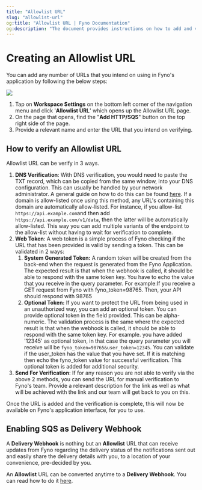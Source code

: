 ```yaml
---
title: "Allowlist URL"
slug: "allowlist-url"
og:title: "Allowlist URL | Fyno Documentation"
og:description: "The document provides instructions on how to add and verify an allowlist URL in Fyno's application, detailing three verification methods: DNS Verification, Web Token, and manual verification, and explains how an allowlist URL can be converted into a Delivery Webhook for receiving notification delivery updates."
---
```


# Creating an Allowlist URL

You can add any number of URLs that you intend on using in Fyno's application by following the below steps:

![](/images/eabffdb572fa5b2cae84fd348fec630b56f7ae40ba14698ba6bbdf211ba6a957-HTTPSQS.png)

1. Tap on **Workspace Settings** on the bottom left corner of the navigation menu and click '**Allowlist URL**' which opens up the Allowlist URL page.
2. On the page that opens, find the "**Add HTTP/SQS**" button on the top right side of the page.
3. Provide a relevant name and enter the URL that you intend on verifying.

## How to verify an Allowlist URL

Allowlist URL can be verify in 3 ways.

1. **DNS Verification**: With DNS verification, you would need to paste the TXT record, which can be copied from the same window, into your DNS configuration. This can usually be handled by your network administrator. A general guide on how to do this can be found [here](https://support.google.com/a/topic/1409901). If a domain is allow-listed once using this method, any URL's containing this domain are automatically allow-listed. For instance, if you allow-list `https://api.example.com`and then add `https://api.example.com/v1/data`, then the latter will be automatically allow-listed. This way you can add multiple variants of the endpoint to the allow-list without having to wait for verification to complete.
2. **Web Token**: A web token is a simple process of Fyno checking if the URL that has been provided is valid by sending a token. This can be validated in 2 ways:
    1. **System Generated Token:** A random token will be created from the back-end when the request is generated from the Fyno Application. The expected result is that when the webhook is called, it should be able to respond with the same token key. You have to echo the value that you receive in the query parameter. For example:If you receive a GET request from Fyno with fyno_token=98765. Then, your API should respond with 98765
    2. **Optional Token:** If you want to protect the URL from being used in an unauthorized way, you can add an optional token. You can provide optional token in the field provided. This can be alpha-numeric. The validation process is the same where the expected result is that when the webhook is called, it should be able to respond with the same token key. For example. you have added '12345' as optional token, in that case the query parameter you will receive will be `fyno_token=98765&user_token=12345`.
       You can validate if the user_token has the value that you have set. If it is matching then echo the fyno_token value for successful verification. This optional token is added for additional security.
3. **Send For Verification**: If for any reason you are not able to verify via the above 2 methods, you can send the URL for manual verification to Fyno's team. Provide a relevant description for the link as well as what will be achieved with the link and our team will get back to you on this.

Once the URL is added and the verification is complete, this will now be available on Fyno's application interface, for you to use.

## Enabling SQS as Delivery Webhook

A **Delivery Webhook** is nothing but an **Allowlist** URL that can receive updates from Fyno regarding the delivery status of the notifications sent out and easily share the delivery details with you, to a location of your convenience, pre-decided by you.

An **Allowlist** URL can be converted anytime to a **Delivery Webhook**. You can read how to do it [here](./configuring-allowlist-url-sqs-to-receive-delivery-report).
